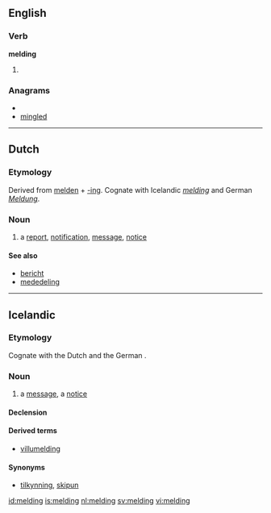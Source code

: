 ==English==

===Verb===
'''melding'''

# {{present participle of|[[meld]]}}

===Anagrams===
* {{alphagram|degilmn}}
* [[mingled#English|mingled]]

----

==Dutch==

===Etymology===
Derived from [[melden]] + [[-ing#Dutch|-ing]]. Cognate with Icelandic ''[[#Icelandic|melding]]'' and German ''[[Meldung]]''.

===Noun===
{{infl|nl|noun|g=f}}

# a [[report]], [[notification]], [[message]], [[notice]]

====See also====
* [[bericht]]
* [[mededeling]]

----

==Icelandic==

===Etymology===
Cognate with the Dutch {{term|melding|lang=nl}} and the German {{term|Meldung|lang=de}}.

===Noun===
{{is-noun|f|meldingar|meldingar}}

# {{context|informal|lang=is}} a [[message]], a [[notice]]{{jump|is|notice|s}}

====Declension====
{{Icelandic declension kvk sb 02 u|melding}}

====Derived terms====
* [[villumelding]]

====Synonyms====
* {{jump|s|is|notice}} [[tilkynning]], [[skipun]]

[[id:melding]]
[[is:melding]]
[[nl:melding]]
[[sv:melding]]
[[vi:melding]]